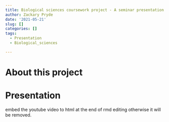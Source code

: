 ```yaml
---
title: Biological sciences coursework project - A seminar presentation
author: Zackary Pryde
date: '2021-05-21'
slug: []
categories: []
tags:
  - Presentation
  - Biological_sciences

---
```


# About this project


# Presentation

embed the youtube video to html at the end of rmd editing otherwise it will be removed.